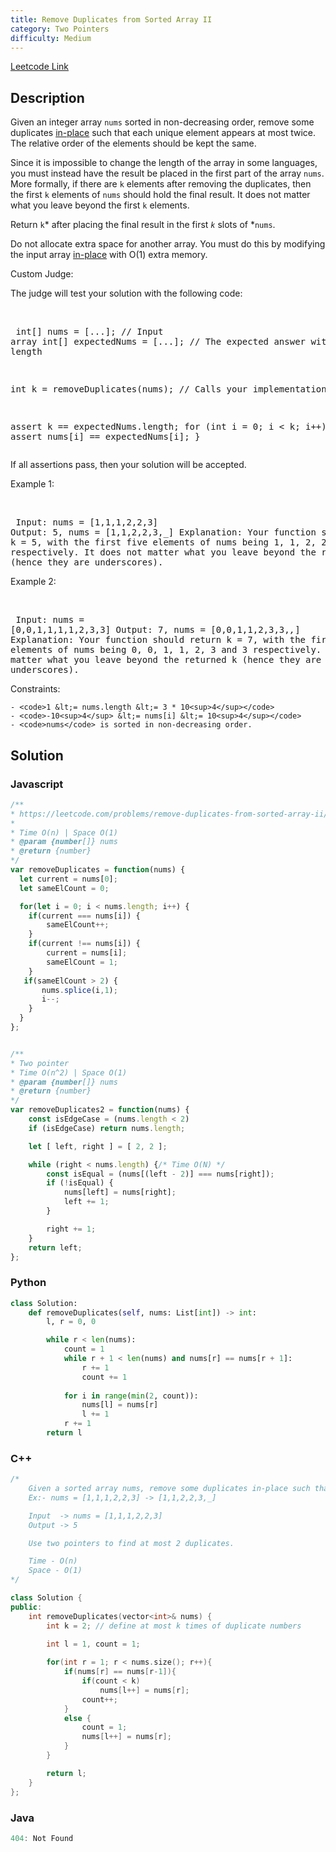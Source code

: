 ```yaml
---
title: Remove Duplicates from Sorted Array II
category: Two Pointers
difficulty: Medium
---
```


<Callout>

[Leetcode Link](https://leetcode.com/problems/remove-duplicates-from-sorted-array-ii)

</Callout>

## Description
Given an integer array <code>nums</code> sorted in non-decreasing order, remove some duplicates <a href="https://en.wikipedia.org/wiki/In-place_algorithm" target="_blank">in-place</a> such that each unique element appears at most twice. The relative order of the elements should be kept the same.

Since it is impossible to change the length of the array in some languages, you must instead have the result be placed in the first part of the array <code>nums</code>. More formally, if there are <code>k</code> elements after removing the duplicates, then the first <code>k</code> elements of <code>nums</code> should hold the final result. It does not matter what you leave beyond the first <code>k</code> elements.

Return <code>k</code>* after placing the final result in the first *<code>k</code>* slots of *<code>nums</code>.

Do not allocate extra space for another array. You must do this by modifying the input array <a href="https://en.wikipedia.org/wiki/In-place_algorithm" target="_blank">in-place</a> with O(1) extra memory.

Custom Judge:

The judge will test your solution with the following code:

<br /><pre className="overflow-x-auto">
int[] nums = [...]; // Input array
int[] expectedNums = [...]; // The expected answer with correct length

int k = removeDuplicates(nums); // Calls your implementation

assert k == expectedNums.length;
for (int i = 0; i &lt; k; i++) {
    assert nums[i] == expectedNums[i];
}
</pre>

If all assertions pass, then your solution will be accepted.

 
Example 1:

<br /><pre className="overflow-x-auto">
Input: nums = [1,1,1,2,2,3]
Output: 5, nums = [1,1,2,2,3,_]
Explanation: Your function should return k = 5, with the first five elements of nums being 1, 1, 2, 2 and 3 respectively.
It does not matter what you leave beyond the returned k (hence they are underscores).
</pre>

Example 2:

<br /><pre className="overflow-x-auto">
Input: nums = [0,0,1,1,1,1,2,3,3]
Output: 7, nums = [0,0,1,1,2,3,3,_,_]
Explanation: Your function should return k = 7, with the first seven elements of nums being 0, 0, 1, 1, 2, 3 and 3 respectively.
It does not matter what you leave beyond the returned k (hence they are underscores).
</pre>

 
Constraints:


	- <code>1 &lt;= nums.length &lt;= 3 * 10<sup>4</sup></code>
	- <code>-10<sup>4</sup> &lt;= nums[i] &lt;= 10<sup>4</sup></code>
	- <code>nums</code> is sorted in non-decreasing order.



## Solution

### Javascript
```javascript
/**
* https://leetcode.com/problems/remove-duplicates-from-sorted-array-ii/
* 
* Time O(n) | Space O(1)
* @param {number[]} nums
* @return {number}
*/
var removeDuplicates = function(nums) {
  let current = nums[0];
  let sameElCount = 0;

  for(let i = 0; i < nums.length; i++) {
    if(current === nums[i]) {
        sameElCount++;
    } 
    if(current !== nums[i]) {
        current = nums[i];
        sameElCount = 1;
    }
   if(sameElCount > 2) {
       nums.splice(i,1);
       i--;
    }
  }
};


/**
* Two pointer
* Time O(n^2) | Space O(1)
* @param {number[]} nums
* @return {number}
*/
var removeDuplicates2 = function(nums) {
    const isEdgeCase = (nums.length < 2)
    if (isEdgeCase) return nums.length;

    let [ left, right ] = [ 2, 2 ];

    while (right < nums.length) {/* Time O(N) */
        const isEqual = (nums[(left - 2)] === nums[right]);
        if (!isEqual) {
            nums[left] = nums[right];
            left += 1;
        }

        right += 1;
    }
    return left;
};

```
### Python
```python
class Solution:
    def removeDuplicates(self, nums: List[int]) -> int:
        l, r = 0, 0

        while r < len(nums):
            count = 1
            while r + 1 < len(nums) and nums[r] == nums[r + 1]:
                r += 1
                count += 1
            
            for i in range(min(2, count)):
                nums[l] = nums[r]
                l += 1
            r += 1
        return l

```
### C++
```cpp
/*
    Given a sorted array nums, remove some duplicates in-place such that each unique element appears at most twice.
    Ex:- nums = [1,1,1,2,2,3] -> [1,1,2,2,3,_]

    Input  -> nums = [1,1,1,2,2,3]
    Output -> 5

    Use two pointers to find at most 2 duplicates.

    Time - O(n)
    Space - O(1)
*/

class Solution {
public:
    int removeDuplicates(vector<int>& nums) {
        int k = 2; // define at most k times of duplicate numbers
        
        int l = 1, count = 1;

        for(int r = 1; r < nums.size(); r++){
            if(nums[r] == nums[r-1]){
                if(count < k)
                    nums[l++] = nums[r];
                count++;
            }
            else {
                count = 1;
                nums[l++] = nums[r];
            }
        }

        return l;
    }
};
```
### Java
```java
404: Not Found
```


